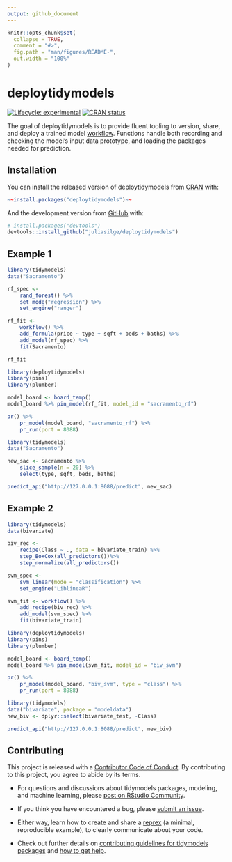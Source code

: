 ```yaml
---
output: github_document
---
```


<!-- README.md is generated from README.Rmd. Please edit that file -->

```r
knitr::opts_chunk$set(
  collapse = TRUE,
  comment = "#>",
  fig.path = "man/figures/README-",
  out.width = "100%"
)
```

# deploytidymodels

<!-- badges: start -->
[![Lifecycle: experimental](https://img.shields.io/badge/lifecycle-experimental-orange.svg)](https://lifecycle.r-lib.org/articles/stages.html#experimental)
[![CRAN status](https://www.r-pkg.org/badges/version/tidymodelsdeploy)](https://CRAN.R-project.org/package=tidymodelsdeploy)
<!-- badges: end -->

The goal of deploytidymodels is to provide fluent tooling to version, share, and deploy a trained model [workflow](https://workflows.tidymodels.org/). Functions handle both recording and checking the model's input data prototype, and loading the packages needed for prediction.

## Installation

You can install the released version of deploytidymodels from [CRAN](https://CRAN.R-project.org) with:

``` r
~~install.packages("deploytidymodels")~~
```

And the development version from [GitHub](https://github.com/) with:

``` r
# install.packages("devtools")
devtools::install_github("juliasilge/deploytidymodels")
```

## Example 1


```r
library(tidymodels)
data("Sacramento")

rf_spec <-
    rand_forest() %>%
    set_mode("regression") %>%
    set_engine("ranger")

rf_fit <-
    workflow() %>%
    add_formula(price ~ type + sqft + beds + baths) %>%
    add_model(rf_spec) %>%
    fit(Sacramento)

rf_fit
```

```r
library(deploytidymodels)
library(pins)
library(plumber)

model_board <- board_temp()
model_board %>% pin_model(rf_fit, model_id = "sacramento_rf")

pr() %>%
    pr_model(model_board, "sacramento_rf") %>%
    pr_run(port = 8088)
```


```r
library(tidymodels)
data("Sacramento")

new_sac <- Sacramento %>% 
    slice_sample(n = 20) %>% 
    select(type, sqft, beds, baths)

predict_api("http://127.0.0.1:8088/predict", new_sac)
```


## Example 2


```r
library(tidymodels)
data(bivariate)

biv_rec <-
    recipe(Class ~ ., data = bivariate_train) %>%
    step_BoxCox(all_predictors())%>%
    step_normalize(all_predictors())

svm_spec <-
    svm_linear(mode = "classification") %>%
    set_engine("LiblineaR")

svm_fit <- workflow() %>%
    add_recipe(biv_rec) %>%
    add_model(svm_spec) %>%
    fit(bivariate_train)

library(deploytidymodels)
library(pins)
library(plumber)

model_board <- board_temp()
model_board %>% pin_model(svm_fit, model_id = "biv_svm")

pr() %>%
    pr_model(model_board, "biv_svm", type = "class") %>%
    pr_run(port = 8088)
```


```r
library(tidymodels)
data("bivariate", package = "modeldata")
new_biv <- dplyr::select(bivariate_test, -Class)

predict_api("http://127.0.0.1:8088/predict", new_biv)
```

## Contributing

This project is released with a [Contributor Code of Conduct](https://contributor-covenant.org/version/2/0/CODE_OF_CONDUCT.html). By contributing to this project, you agree to abide by its terms.

- For questions and discussions about tidymodels packages, modeling, and machine learning, please [post on RStudio Community](https://community.rstudio.com/new-topic?category_id=15&tags=tidymodels,question).

- If you think you have encountered a bug, please [submit an issue](https://github.com/tidymodels/deploytidymodels/issues).

- Either way, learn how to create and share a [reprex](https://reprex.tidyverse.org/articles/articles/learn-reprex.html) (a minimal, reproducible example), to clearly communicate about your code.

- Check out further details on [contributing guidelines for tidymodels packages](https://www.tidymodels.org/contribute/) and [how to get help](https://www.tidymodels.org/help/).
